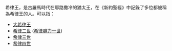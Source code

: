 希律王，是古羅馬時代在耶路撒冷的猶太王，在《新約聖經》中記錄了多位都被稱為希律王的人。可以指：
* [[大希律王|大希律王]]
* [[希律二世|希律二世]] ([[希律腓力一世|希律腓力一世]])
* [[希律三世|希律三世]]
* [[希律四世|希律四世]]
{{disambig|Herod|Cat=三字译名消歧义}}